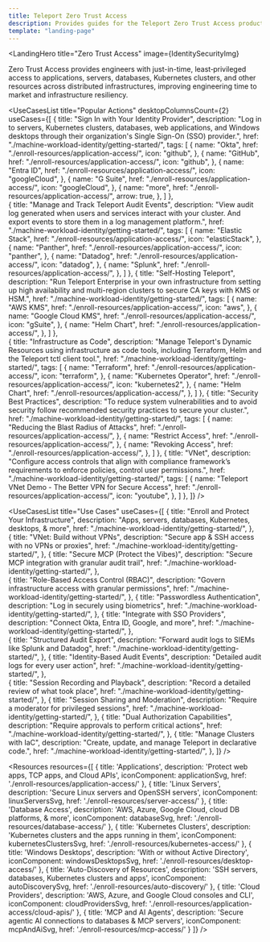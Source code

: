 ```yaml
---
title: Teleport Zero Trust Access
description: Provides guides for the Teleport Zero Trust Access product.
template: "landing-page"
---
```




<LandingHero
  title="Zero Trust Access"
  image={IdentitySecurityImg}
>
  Zero Trust Access provides engineers with just-in-time, least‐privileged
  access to applications, servers, databases, Kubernetes clusters, and other
  resources across distributed infrastructures, improving engineering time to
  market and infrastructure resiliency.
</LandingHero>

<UseCasesList
  title="Popular Actions"
  desktopColumnsCount={2}
  useCases={[
    {
      title: "Sign In with Your Identity Provider",
      description: "Log in to servers, Kubernetes clusters, databases, web applications, and Windows desktops through their organization's Single Sign-On (SSO) provider.",
      href: "./machine-workload-identity/getting-started/",
      tags: [
        {
          name: "Okta",
          href: "./enroll-resources/application-access/",
          icon: "github",
        },
        {
          name: "GitHub",
          href: "./enroll-resources/application-access/",
          icon: "github",
        },
        {
          name: "Entra ID",
          href: "./enroll-resources/application-access/",
          icon: "googleCloud",
        },
        {
          name: "G Suite",
          href: "./enroll-resources/application-access/",
          icon: "googleCloud",
        },
       {
          name: "more",
          href: "./enroll-resources/application-access/",
          arrow: true,
        },
      ]
    },  
    {
      title: "Manage and Track Teleport Audit Events",
      description: "View audit log generated when users and services interact with your cluster. And export events to store them in a log management platform.",
      href: "./machine-workload-identity/getting-started/",
      tags: [
        {
          name: "Elastic Stack",
          href: "./enroll-resources/application-access/",
          icon: "elasticStack",
        },
        {
          name: "Panther",
          href: "./enroll-resources/application-access/",
          icon: "panther",
        },
        {
          name: "Datadog",
          href: "./enroll-resources/application-access/",
          icon: "datadog",
        },
        {
          name: "Splunk",
          href: "./enroll-resources/application-access/",
        },
      ]
    },
    {
      title: "Self-Hosting Teleport",
      description: "Run Teleport Enterprise in your own infrastructure from setting up high availability and multi-region clusters to secure CA keys with KMS or HSM.",
      href: "./machine-workload-identity/getting-started/",
      tags: [
        {
          name: "AWS KMS",
          href: "./enroll-resources/application-access/",
          icon: "aws",
        },
        {
          name: "Google Cloud KMS",
          href: "./enroll-resources/application-access/",
          icon: "gSuite",
        },
        {
          name: "Helm Chart",
          href: "./enroll-resources/application-access/",
        },
      ]
    },  
    {
      title: "Infrastructure as Code",
      description: "Manage Teleport's Dynamic Resources using infrastructure as code tools, including Terraform, Helm and the Teleport tctl client tool.",
      href: "./machine-workload-identity/getting-started/",
      tags: [
        {
          name: "Terraform",
          href: "./enroll-resources/application-access/",
          icon: "terraform",
        },
        {
          name: "Kubernetes Operator",
          href: "./enroll-resources/application-access/",
          icon: "kubernetes2",
        },
        {
          name: "Helm Chart",
          href: "./enroll-resources/application-access/",
        },
      ]
    },
    {
      title: "Security Best Practices",
      description: "To reduce system vulnerabilities and to avoid security follow recommended security practices to secure your cluster.",
      href: "./machine-workload-identity/getting-started/",
      tags: [
        {
          name: "Reducing the Blast Radius of Attacks",
          href: "./enroll-resources/application-access/",
        },
        {
          name: "Restrict Access",
          href: "./enroll-resources/application-access/",
        },
        {
          name: "Revoking Access",
          href: "./enroll-resources/application-access/",
        },
      ]
    },
    {
      title: "VNet",
      description: "Configure access controls that align with compliance framework’s requirements to enforce policies, control user permissions.",
      href: "./machine-workload-identity/getting-started/",
      tags: [
        {
          name: "Teleport VNet Demo - The Better VPN for Secure Access",
          href: "./enroll-resources/application-access/",
          icon: "youtube",
        },
      ]
    },
  ]}
/>

<UseCasesList
  title="Use Cases"
  useCases={[
    {
      title: "Enroll and Protect Your Infrastructure",
      description: "Apps, servers, databases, Kubernetes, desktops, & more",
      href: "./machine-workload-identity/getting-started/",
    },  
    {
      title: "VNet: Build without VPNs",
      description: "Secure app & SSH access with no VPNs or proxies",
      href: "./machine-workload-identity/getting-started/",
    },
    {
      title: "Secure MCP (Protect the Vibes)",
      description: "Secure MCP integration with granular audit trail",
      href: "./machine-workload-identity/getting-started/",
    },  
    {
      title: "Role-Based Access Control (RBAC)",
      description: "Govern infrastructure access with granular permissions",
      href: "./machine-workload-identity/getting-started/",
    },
    {
      title: "Passwordless Authentication",
      description: "Log in securely using biometrics",
      href: "./machine-workload-identity/getting-started/",
    },
    {
      title: "Integrate with SSO Providers",
      description: "Connect Okta, Entra ID, Google, and more",
      href: "./machine-workload-identity/getting-started/",
    },  
    {
      title: "Structured Audit Export",
      description: "Forward audit logs to SIEMs like Splunk and Datadog",
      href: "./machine-workload-identity/getting-started/",
    },
    {
      title: "Identity-Based Audit Events",
      description: "Detailed audit logs for every user action",
      href: "./machine-workload-identity/getting-started/",
    },  
    {
      title: "Session Recording and Playback",
      description: "Record a detailed review of what took place",
      href: "./machine-workload-identity/getting-started/",
    },
    {
      title: "Session Sharing and Moderation",
      description: "Require a moderator for privileged sessions",
      href: "./machine-workload-identity/getting-started/",
    },
    {
      title: "Dual Authorization Capabilities",
      description: "Require approvals to perform critical actions",
      href: "./machine-workload-identity/getting-started/",
    },
    {
      title: "Manage Clusters with IaC",
      description: "Create, update, and manage Teleport in declarative code.",
      href: "./machine-workload-identity/getting-started/",
    },
  ]}
/>

<Resources
  resources={[
    {
      title: 'Applications',
      description: 'Protect web apps, TCP apps, and Cloud APIs',
      iconComponent: applicationSvg,
      href: './enroll-resources/application-access/'
    },
    {
      title: 'Linux Servers',
      description: 'Secure Linux servers and OpenSSH servers',
      iconComponent: linuxServersSvg,
      href: './enroll-resources/server-access/'
    },
    {
      title: 'Database Access',
      description: 'AWS, Azure, Google Cloud, cloud DB platforms, & more',
      iconComponent: databaseSvg,
      href: './enroll-resources/database-access/'
    },
    {
      title: 'Kubernetes Clusters',
      description: 'Kubernetes clusters and the apps running in them',
      iconComponent: kubernetesClustersSvg,
      href: './enroll-resources/kubernetes-access/'
    },
    {
      title: 'Windows Desktops',
      description: 'With or without Active Directory',
      iconComponent: windowsDesktopsSvg,
      href: './enroll-resources/desktop-access/'
    },
    {
      title: 'Auto-Discovery of Resources',
      description: 'SSH servers, databases, Kubernetes clusters and apps',
      iconComponent: autoDiscoverySvg,
      href: './enroll-resources/auto-discovery/'
    },
    {
      title: 'Cloud Providers',
      description: 'AWS, Azure, and Google Cloud consoles and CLI',
      iconComponent: cloudProvidersSvg,
      href: './enroll-resources/application-access/cloud-apis/'
    },
    {
      title: 'MCP and AI Agents',
      description: 'Secure agentic AI connections to databases & MCP servers',
      iconComponent: mcpAndAiSvg,
      href: './enroll-resources/mcp-access/'
    }
  ]}
/>